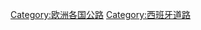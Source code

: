 {{Commonscat|Roads in Spain}}

[[Category:欧洲各国公路|Category:欧洲各国公路]]
[[Category:西班牙道路|Category:西班牙道路]]